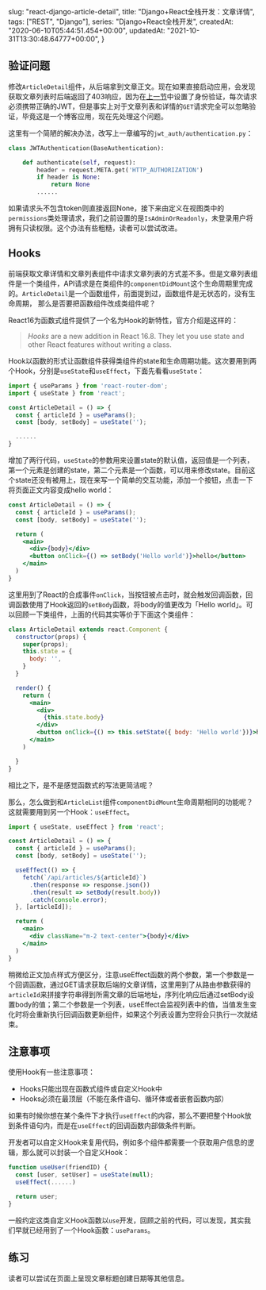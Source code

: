 
  slug: "react-django-article-detail",
  title: "Django+React全栈开发：文章详情",
  tags: ["REST", "Django"],
  series: "Django+React全栈开发",
  createdAt: "2020-06-10T05:44:51.454+00:00",
  updatedAt: "2021-10-31T13:30:48.64777+00:00",
}

## 验证问题

修改`ArticleDetail`组件，从后端拿到文章正文。现在如果直接启动应用，会发现获取文章列表时后端返回了403响应，因为在[上一节](https://elliot00.com/posts/react-django-jwt)中设置了身份验证，每次请求必须携带正确的JWT，但是事实上对于文章列表和详情的`GET`请求完全可以忽略验证，毕竟这是一个博客应用，现在先处理这个问题。

这里有一个简陋的解决办法，改写上一章编写的`jwt_auth/authentication.py`：

```python
class JWTAuthentication(BaseAuthentication):

    def authenticate(self, request):
        header = request.META.get('HTTP_AUTHORIZATION')
        if header is None:
            return None
        ......
```

如果请求头不包含token则直接返回None，接下来由定义在视图类中的`permissions`类处理请求，我们之前设置的是`IsAdminOrReadonly`，未登录用户将拥有只读权限。这个办法有些粗糙，读者可以尝试改进。

## Hooks

前端获取文章详情和文章列表组件中请求文章列表的方式差不多。但是文章列表组件是一个类组件，API请求是在类组件的`componentDidMount`这个生命周期里完成的。`ArticleDetail`是一个函数组件，前面提到过，函数组件是无状态的，没有生命周期， 那么是否要把函数组件改成类组件呢？

React16为函数式组件提供了一个名为Hook的新特性，官方介绍是这样的：

> *Hooks* are a new addition in React 16.8. They let you use state and other React features without writing a class.

Hook以函数的形式让函数组件获得类组件的state和生命周期功能。这次要用到两个Hook，分别是`useState`和`useEffect`，下面先看看`useState`：

```jsx
import { useParams } from 'react-router-dom';
import { useState } from 'react';

const ArticleDetail = () => {
  const { articleId } = useParams();
  const [body, setBody] = useState('');

  ......
}

```

增加了两行代码，`useState`的参数用来设置state的默认值，返回值是一个列表，第一个元素是创建的state，第二个元素是一个函数，可以用来修改state。目前这个state还没有被用上，现在来写一个简单的交互功能，添加一个按钮，点击一下将页面正文内容变成hello world：

```jsx
const ArticleDetail = () => {
  const { articleId } = useParams();
  const [body, setBody] = useState('');

  return (
    <main>
      <div>{body}</div>
      <button onClick={() => setBody('Hello world')}>hello</button>
    </main>
  )
}
```

这里用到了React的合成事件`onClick`，当按钮被点击时，就会触发回调函数，回调函数使用了Hook返回的`setBody`函数，将body的值更改为「Hello world」。可以回顾一下类组件，上面的代码其实等价于下面这个类组件：

```jsx
class ArticleDetail extends react.Component {
  constructor(props) {
    super(props);
    this.state = {
      body: '',
    }
  }

  render() {
    return (
      <main>
        <div>
          {this.state.body}
        </div>
        <button onClick={() => this.setState({ body: 'Hello world'})}>hello</button>
      </main>
    )

  }
}
```

相比之下，是不是感觉函数式的写法更简洁呢？

那么，怎么做到和`ArticleList`组件`componentDidMount`生命周期相同的功能呢？这就需要用到另一个Hook：`useEffect`。

```jsx
import { useState, useEffect } from 'react';

const ArticleDetail = () => {
  const { articleId } = useParams();
  const [body, setBody] = useState('');

  useEffect(() => {
    fetch(`/api/articles/${articleId}`)
      .then(response => response.json())
      .then(result => setBody(result.body))
      .catch(console.error);
  }, [articleId]);

  return (
    <main>
      <div className="m-2 text-center">{body}</div>
    </main>
  )
}
```

稍微给正文加点样式方便区分，注意useEffect函数的两个参数，第一个参数是一个回调函数，通过GET请求获取后端的文章详情，这里用到了从路由参数获得的`articleId`来拼接字符串得到所需文章的后端地址，序列化响应后通过setBody设置body的值；第二个参数是一个列表，useEffect会监视列表中的值，当值发生变化时将会重新执行回调函数更新组件，如果这个列表设置为空将会只执行一次就结束。

## 注意事项

使用Hook有一些注意事项：

- Hooks只能出现在函数式组件或自定义Hook中
- Hooks必须在最顶层（不能在条件语句、循环体或者嵌套函数内部）

如果有时候你想在某个条件下才执行`useEffect`的内容，那么不要把整个Hook放到条件语句内，而是在`useEffect`的回调函数内部做条件判断。

开发者可以自定义Hook来复用代码，例如多个组件都需要一个获取用户信息的逻辑，那么就可以封装一个自定义Hook：

```jsx
function useUser(friendID) {
  const [user, setUser] = useState(null);
  useEffect(......)

  return user;
}
```

一般约定这类自定义Hook函数以`use`开发，回顾之前的代码，可以发现，其实我们早就已经用到了一个Hook函数：`useParams`。

## 练习

读者可以尝试在页面上呈现文章标题创建日期等其他信息。


